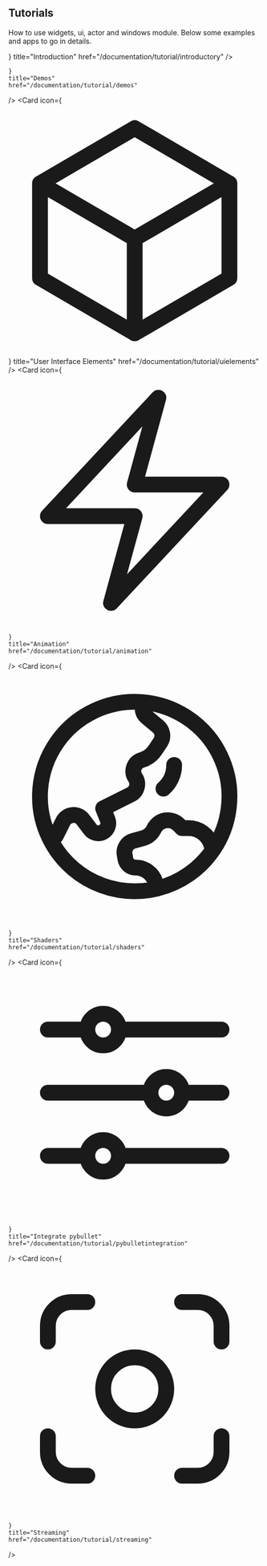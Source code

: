 
## Tutorials

How to use widgets, ui, actor and windows module. Below some examples and apps to go in details.

<Cards>
  <Card
    icon={
      <svg
        viewBox="0 0 256 256"
        xmlns="http://www.w3.org/2000/svg"
        stroke="currentColor"
      >
        <rect fill="none" height="256" width="256" />
        <polyline
          fill="none"
          points="80 96 120 128 80 160"
          stroke-linecap="round"
          stroke-linejoin="round"
          stroke-width="16"
        />
        <line
          stroke-linecap="round"
          stroke-linejoin="round"
          stroke-width="16"
          x1="136"
          x2="176"
          y1="160"
          y2="160"
        />
        <rect
          fill="none"
          height="160"
          rx="8.5"
          stroke-linecap="round"
          stroke-linejoin="round"
          stroke-width="16.97"
          width="192"
          x="32"
          y="48"
        />
      </svg>
    }
    title="Introduction"
    href="/documentation/tutorial/introductory"
  />
  <Card
    icon={
      <svg xmlns="http://www.w3.org/2000/svg" fill="none" viewBox="0 0 24 24" stroke-width="1.5" stroke="currentColor" class="w-6 h-6">
  <path stroke-linecap="round" stroke-linejoin="round" d="M2.036 12.322a1.012 1.012 0 0 1 0-.639C3.423 7.51 7.36 4.5 12 4.5c4.638 0 8.573 3.007 9.963 7.178.07.207.07.431 0 .639C20.577 16.49 16.64 19.5 12 19.5c-4.638 0-8.573-3.007-9.963-7.178Z" />
  <path stroke-linecap="round" stroke-linejoin="round" d="M15 12a3 3 0 1 1-6 0 3 3 0 0 1 6 0Z" />
</svg>

    }
    title="Demos"
    href="/documentation/tutorial/demos"
  />
  <Card
    icon={
      <svg
        xmlns="http://www.w3.org/2000/svg"
        fill="none"
        viewBox="0 0 24 24"
        stroke-width="1.5"
        stroke="currentColor"
      >
        <path
          stroke-linecap="round"
          stroke-linejoin="round"
          d="M21 7.5l-9-5.25L3 7.5m18 0l-9 5.25m9-5.25v9l-9 5.25M3 7.5l9 5.25M3 7.5v9l9 5.25m0-9v9"
        />
      </svg>
    }
    title="User Interface Elements"
    href="/documentation/tutorial/uielements"
  />
  <Card
    icon={
     <svg xmlns="http://www.w3.org/2000/svg" fill="none" viewBox="0 0 24 24" stroke-width="1.5" stroke="currentColor" class="w-6 h-6">
  <path stroke-linecap="round" stroke-linejoin="round" d="m3.75 13.5 10.5-11.25L12 10.5h8.25L9.75 21.75 12 13.5H3.75Z" />
</svg>

    }
    title="Animation"
    href="/documentation/tutorial/animation"
  />
  <Card
    icon={
      <svg xmlns="http://www.w3.org/2000/svg" fill="none" viewBox="0 0 24 24" stroke-width="1.5" stroke="currentColor" class="w-6 h-6">
  <path stroke-linecap="round" stroke-linejoin="round" d="M12.75 3.03v.568c0 .334.148.65.405.864l1.068.89c.442.369.535 1.01.216 1.49l-.51.766a2.25 2.25 0 0 1-1.161.886l-.143.048a1.107 1.107 0 0 0-.57 1.664c.369.555.169 1.307-.427 1.605L9 13.125l.423 1.059a.956.956 0 0 1-1.652.928l-.679-.906a1.125 1.125 0 0 0-1.906.172L4.5 15.75l-.612.153M12.75 3.031a9 9 0 0 0-8.862 12.872M12.75 3.031a9 9 0 0 1 6.69 14.036m0 0-.177-.529A2.25 2.25 0 0 0 17.128 15H16.5l-.324-.324a1.453 1.453 0 0 0-2.328.377l-.036.073a1.586 1.586 0 0 1-.982.816l-.99.282c-.55.157-.894.702-.8 1.267l.073.438c.08.474.49.821.97.821.846 0 1.598.542 1.865 1.345l.215.643m5.276-3.67a9.012 9.012 0 0 1-5.276 3.67m0 0a9 9 0 0 1-10.275-4.835M15.75 9c0 .896-.393 1.7-1.016 2.25" />
</svg>

    }
    title="Shaders"
    href="/documentation/tutorial/shaders"
  />
  <Card
    icon={
      <svg xmlns="http://www.w3.org/2000/svg" fill="none" viewBox="0 0 24 24" stroke-width="1.5" stroke="currentColor" class="w-6 h-6">
  <path stroke-linecap="round" stroke-linejoin="round" d="M10.5 6h9.75M10.5 6a1.5 1.5 0 1 1-3 0m3 0a1.5 1.5 0 1 0-3 0M3.75 6H7.5m3 12h9.75m-9.75 0a1.5 1.5 0 0 1-3 0m3 0a1.5 1.5 0 0 0-3 0m-3.75 0H7.5m9-6h3.75m-3.75 0a1.5 1.5 0 0 1-3 0m3 0a1.5 1.5 0 0 0-3 0m-9.75 0h9.75" />
</svg>

    }
    title="Integrate pybullet"
    href="/documentation/tutorial/pybulletintegration"
  />
  <Card
    icon={
      <svg xmlns="http://www.w3.org/2000/svg" fill="none" viewBox="0 0 24 24" stroke-width="1.5" stroke="currentColor" class="w-6 h-6">
  <path stroke-linecap="round" stroke-linejoin="round" d="M7.5 3.75H6A2.25 2.25 0 0 0 3.75 6v1.5M16.5 3.75H18A2.25 2.25 0 0 1 20.25 6v1.5m0 9V18A2.25 2.25 0 0 1 18 20.25h-1.5m-9 0H6A2.25 2.25 0 0 1 3.75 18v-1.5M15 12a3 3 0 1 1-6 0 3 3 0 0 1 6 0Z" />
</svg>

    }
    title="Streaming"
    href="/documentation/tutorial/streaming"
  />
</Cards>

